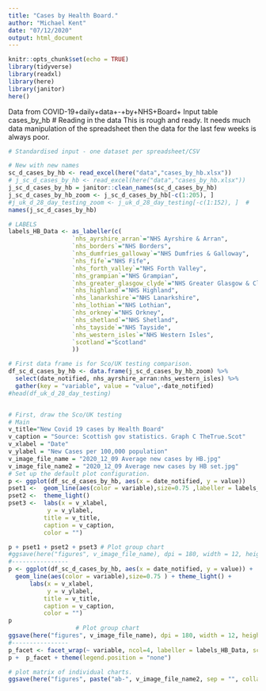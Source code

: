 ```yaml
---
title: "Cases by Health Board."
author: "Michael Kent"
date: "07/12/2020"
output: html_document
---
```



```r
knitr::opts_chunk$set(echo = TRUE)
library(tidyverse)
library(readxl)
library(here)
library(janitor)
here()
```
Data from COVID-19+daily+data+-+by+NHS+Board+
Input table cases_by_hb
# Reading in the data
This is rough and ready.  It needs much data manipulation of the spreadsheet then the data for the last few weeks is always poor.

```r
# Standardised input - one dataset per spreadsheet/CSV

# New with new names
sc_d_cases_by_hb <- read_excel(here("data","cases_by_hb.xlsx"))
# j_sc_d_cases_by_hb <- read_excel(here("data","cases_by_hb.xlsx"))
j_sc_d_cases_by_hb = janitor::clean_names(sc_d_cases_by_hb)
j_sc_d_cases_by_hb_zoom <- j_sc_d_cases_by_hb[-c(1:205), ]
#j_uk_d_28_day_testing_zoom <- j_uk_d_28_day_testing[-c(1:152), ]  #   Data from 1st Agust
names(j_sc_d_cases_by_hb)

# LABELS
labels_HB_Data <- as_labeller(c(
                  `nhs_ayrshire_arran`="NHS Ayrshire & Arran",
                  `nhs_borders`="NHS Borders",
                  `nhs_dumfries_galloway`="NHS Dumfries & Galloway",
                  `nhs_fife`="NHS Fife",
                  `nhs_forth_valley`="NHS Forth Valley",
                  `nhs_grampian`="NHS Grampian",
                  `nhs_greater_glasgow_clyde`="NHS Greater Glasgow & Clyde",
                  `nhs_highland`="NHS Highland",
                  `nhs_lanarkshire`="NHS Lanarkshire",
                  `nhs_lothian`="NHS Lothian",
                  `nhs_orkney`="NHS Orkney",
                  `nhs_shetland`="NHS Shetland",
                  `nhs_tayside`="NHS Tayside",
                  `nhs_western_isles`="NHS Western Isles",
                  `scotland`="Scotland"
                  ))
```

```r
# First data frame is for Sco/UK testing comparison.
df_sc_d_cases_by_hb <- data.frame(j_sc_d_cases_by_hb_zoom) %>%
  select(date_notified, nhs_ayrshire_arran:nhs_western_isles) %>%
  gather(key = "variable", value = "value",-date_notified)
#head(df_uk_d_28_day_testing)


# First, draw the Sco/UK testing
# Main
v_title="New Covid 19 cases by Health Board"
v_caption = "Source: Scottish gov statistics. Graph C TheTrue.Scot"
v_xlabel = "Date"
v_ylabel = "New Cases per 100,000 population"
v_image_file_name = "2020_12_09 Average new cases by HB.jpg"
v_image_file_name2 = "2020_12_09 Average new cases by HB set.jpg"
# Set up the default plot configuration.
p <- ggplot(df_sc_d_cases_by_hb, aes(x = date_notified, y = value)) 
pset1 <-  geom_line(aes(color = variable),size=0.75 ,labeller = labels_HB_Data)
pset2 <-  theme_light() 
pset3 <-  labs(x = v_xlabel,
           y = v_ylabel, 
          title = v_title,
          caption = v_caption,
          color = "")

p + pset1 + pset2 + pset3 # Plot group chart
#ggsave(here("figures", v_image_file_name), dpi = 180, width = 12, height = 6)
#----------------
p <- ggplot(df_sc_d_cases_by_hb, aes(x = date_notified, y = value)) + 
  geom_line(aes(color = variable),size=0.75 ) + theme_light() + 
      labs(x = v_xlabel,
           y = v_ylabel, 
          title = v_title,
          caption = v_caption,
          color = "")
p 
                   # Plot group chart
ggsave(here("figures", v_image_file_name), dpi = 180, width = 12, height = 6)
#----------------
p_facet <- facet_wrap(~ variable, ncol=4, labeller = labels_HB_Data, scales = "free_y", as.table = TRUE)  
p +  p_facet + theme(legend.position = "none")

# plot matrix of individual charts.
ggsave(here("figures", paste("ab-", v_image_file_name2, sep = "", collapse=NULL)  ), dpi = 360, width = 12, height = 6)

```